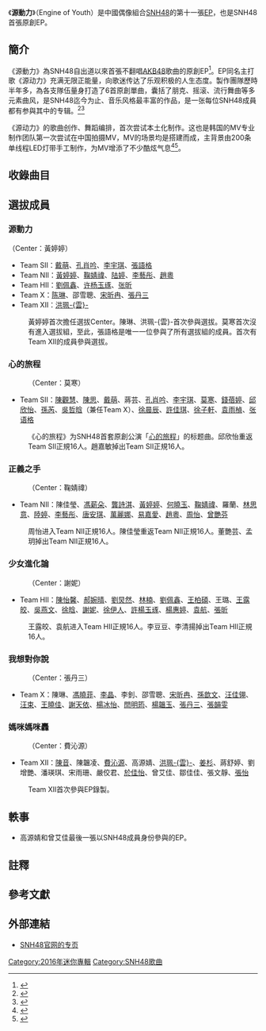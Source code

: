 {{Infobox Album 
| Name = 源動力
| Artist = [[SNH48|SNH48]]
| Released = 2016年3月25日
| Type = EP
| Cover = File:SNH48 Engine of Youth.jpg
| Caption = 
| Recorded = 
| Genre = [[流行音樂|流行音樂]]
| Length = 22:23
| Label = 上海絲芭文化傳媒<ref group="注">出品方為新匯集團上海聲像出版社</ref>
| Producer = 
| Last album = [[新年的鐘聲|新年的鐘聲]]<br />（2015年）
| This album = '''源動力'''<br />（2016年）
| Next album = [[夢想島|夢想島]]<br />（2016年）
| Misc = 
{{External music video|type=EP|1={{Bilibili|av8824451|源动力}}<br>{{Bilibili|av8823085|源动力（舞蹈版）}}}}
}}
《'''源動力'''》（Engine of Youth）是中國偶像組合[[SNH48|SNH48]]的第十一張[[EP|EP]]，也是SNH48首張原創EP。

== 簡介 ==
《源動力》為SNH48自出道以來首張不翻唱[[AKB48|AKB48]]歌曲的原創EP<ref>{{cite web | url=http://www.snh48.com/html/allnews/zixun/2016/0320/1614.html | title=SNH48首张原创EP《源动力》上线，3月25日引爆无限能量！ | publisher=SNH48官方網站 | date=2016-03-20 | accessdate=2016-03-20 | archive-date=2017-03-05 | archive-url=https://web.archive.org/web/20170305010329/http://www.snh48.com/html/allnews/zixun/2016/0320/1614.html | dead-url=no }}</ref>。EP同名主打歌《源动力》充满无限正能量，向歌迷传达了乐观积极的人生态度。製作團隊歷時半年多，為各支隊伍量身打造了6首原創單曲，囊括了朋克、摇滚、流行舞曲等多元素曲风，是SNH48迄今为止、音乐风格最丰富的作品，是一张每位SNH48成員都有参與其中的专辑。<ref>{{cite web | url=http://www.musicradio.com.cn/html/yinyuezhisheng/qiangdangshoubo/2016/0318/58377.html | title=SNH48《源动力》强档首播 | publisher=MusicRadio音乐之声 | date=2016-03-18 | accessdate=2016-03-19 | deadurl=yes | archiveurl=https://web.archive.org/web/20160323134504/http://www.musicradio.com.cn/html/yinyuezhisheng/qiangdangshoubo/2016/0318/58377.html | archivedate=2016-03-23 }}</ref><ref>{{Cite web |url=http://music.yule.sohu.com/20160321/n441308695.shtml |title=SNH48单曲《源动力》发布 进军中国原创音乐 |access-date=2017-07-07 |archive-date=2019-08-23 |archive-url=https://web.archive.org/web/20190823021818/http://music.yule.sohu.com/20160321/n441308695.shtml |dead-url=no }}</ref>

《源动力》的歌曲创作、舞蹈编排，首次尝试本土化制作。这也是韩国的MV专业制作团队第一次尝试在中国拍摄MV，MV的场景均是搭建而成，主背景由200条单线程LED灯带手工制作，为MV增添了不少酷炫气息<ref>{{Cite web |url=http://www.snh48.com/html/allnews/zixun/2016/0401/1626.html |title=SNH48原创《源动力》MV发布 少女活力MAX |accessdate=2017-08-24 |archive-date=2017-08-24 |archive-url=https://web.archive.org/web/20170824094349/http://www.snh48.com/html/allnews/zixun/2016/0401/1626.html |dead-url=no }}</ref><ref>{{Cite web |url=http://ent.ifeng.com/a/20160401/42599311_0.shtml |title=SNH48单曲《源动力》MV发布 少女活力MAX |accessdate=2017-08-24 |archive-date=2017-08-24 |archive-url=https://web.archive.org/web/20170824092359/http://ent.ifeng.com/a/20160401/42599311_0.shtml |dead-url=no }}</ref>。

== 收錄曲目 ==
{{tracklist
| headline = CD
| extra_column = 演唱者
| total_length = 22:23
| title1 = 源動力 
| lyrics1 = 小7
| music1 = 羅龍傑
| arranger1 = 羅龍傑
| extra1 = 選拔組
| length1 = 3:17
| title2 = 心的旅程
| lyrics2 = 淺紫
| music2 = 淺紫
| arranger2 = 謝維
| extra2 = Team SII
| note2 = 《[[贴身校花|贴身校花]]》主题曲
| length2 = 3:28
| title3 = 正義之手
| lyrics3 = 小7
| music3 = 羅龍傑
| arranger3 = 羅龍傑
| extra3 = Team NII
| length3 = 3:56
| title4 = 少女進化論
| lyrics4 = 陳立志
| music4 = 姜帆
| arranger4 = 謝維
| extra4 = Team HII
| length4 = 3:41
| title5 = 我想對你說
| lyrics5 = 小7
| music5 = James
| arranger5 = 阿亂
| extra5 = Team X
| length5 = 4:05
| title6 = 媽咪媽咪轟
| lyrics6 = 淺紫
| music6 = 都智文
| arranger6 = 都智文
| extra6 = Team XII
| length6 = 3:56
}}

== 選拔成員 ==
=== 源動力 ===
（Center：黃婷婷）
* Team SII：[[戴萌|戴萌]]、[[孔肖吟|孔肖吟]]、[[李宇琪|李宇琪]]、[[張語格|張語格]]
* Team NII：[[黃婷婷|黃婷婷]]、[[鞠婧禕|鞠婧禕]]、[[陸婷_(SNH48)|陆婷]]、[[李藝彤|李藝彤]]、[[趙粵|趙粵]]
* Team HII：[[劉佩鑫|劉佩鑫]]、[[许杨玉琢|许杨玉琢]]、[[張昕_(SNH48)|张昕]]
* Team X：[[陈琳_(SNH48)|陈琳]]、邵雪聰、[[宋昕冉|宋昕冉]]、[[張丹三|張丹三]]
* Team XII：[[洪珮雲|洪珮-{雲}-]]
:黃婷婷首次擔任選拔Center。陳琳、洪珮-{雲}-首次參與選拔。莫寒首次沒有進入選拔組，至此，張語格是唯一一位參與了所有選拔組的成員。首次有Team XII的成員參與選拔。

=== 心的旅程 ===
:（Center：莫寒）
* Team SII：[[陳觀慧|陳觀慧]]、[[陳思_(SNH48)|陳思]]、[[戴萌|戴萌]]、蔣芸、[[孔肖吟|孔肖吟]]、[[李宇琪|李宇琪]]、[[莫寒|莫寒]]、[[錢蓓婷|錢蓓婷]]、[[邱欣怡|邱欣怡]]、[[孫芮|孫芮]]、[[吳哲晗|吳哲晗]]（兼任Team X）、[[徐晨辰|徐晨辰]]、[[許佳琪|許佳琪]]、[[徐子軒|徐子軒]]、[[袁雨楨|袁雨楨]]、[[张语格|张语格]]
:《心的旅程》为SNH48首套原創公演「[[心的旅程|心的旅程]]」的标题曲。邱欣怡重返Team SII正規16人。趙嘉敏掉出Team SII正規16人。

=== 正義之手 ===
:（Center：鞠婧禕）
* Team NII：陳佳瑩、[[馮薪朵|馮薪朵]]、[[龔詩淇|龔詩淇]]、[[黃婷婷|黃婷婷]]、[[何曉玉|何曉玉]]、[[鞠婧禕|鞠婧禕]]、羅蘭、[[林思意|林思意]]、[[陸婷|陸婷]]、[[李藝彤|李藝彤]]、[[唐安琪|唐安琪]]、[[萬麗娜|萬麗娜]]、[[易嘉愛|易嘉愛]]、[[趙粵|趙粵]]、[[周怡_(SNH48)|周怡]]、[[曾艷芬|曾艷芬]]
:周怡进入Team NII正規16人。陳佳瑩重返Team NII正規16人。董艷芸、孟玥掉出Team NII正規16人。

=== 少女進化論 ===
:（Center：謝妮）
* Team HII：[[陳怡馨|陳怡馨]]、[[郝婉晴|郝婉晴]]、[[劉炅然|劉炅然]]、[[林楠|林楠]]、[[劉佩鑫|劉佩鑫]]、[[王柏碩|王柏碩]]、王璐、[[王露皎|王露皎]]、[[吳燕文|吳燕文]]、[[徐晗|徐晗]]、[[謝妮|謝妮]]、[[徐伊人|徐伊人]]、[[許楊玉琢|許楊玉琢]]、[[楊惠婷|楊惠婷]]、[[袁航|袁航]]、[[張昕|張昕]]
:王露皎、袁航进入Team HII正規16人。李豆豆、李清揚掉出Team HII正規16人。

=== 我想對你說 ===
:（Center：張丹三）
* Team X：陳琳、[[馮曉菲|馮曉菲]]、[[李晶|李晶]]、李釗、邵雪聰、[[宋昕冉|宋昕冉]]、[[孫歆文|孫歆文]]、[[汪佳翎|汪佳翎]]、[[汪束|汪束]]、[[王曉佳|王曉佳]]、[[謝天依|謝天依]]、[[楊冰怡|楊冰怡]]、[[閆明筠|閆明筠]]、[[楊韞玉|楊韞玉]]、[[張丹三|張丹三]]、[[張韻雯|張韻雯]]

=== 媽咪媽咪轟 ===
:（Center：費沁源）
* Team XII：[[陳音_(SNH48)|陳音]]、陳韞凌、[[費沁源|費沁源]]、高源婧、[[洪珮雲|洪珮-{雲}-]]、[[姜杉|姜杉]]、蔣舒婷、劉增艷、潘瑛琪、宋雨珊、嚴佼君、[[於佳怡|於佳怡]]、曾艾佳、鄒佳佳、張文靜、[[張怡|張怡]]
:Team XII首次參與EP錄製。

== 軼事 ==
*高源婧和曾艾佳最後一張以SNH48成員身份參與的EP。

== 註釋 ==
{{Reflist|group=注}}

== 參考文獻 ==
{{Reflist}}

== 外部連結 ==
*[http://www.snh48.com/event/s139/ SNH48官网的专页] {{Wayback|url=http://www.snh48.com/event/s139/ |date=20160324075017 }}

{{SNH48}}

[[Category:2016年迷你專輯|Category:2016年迷你專輯]]
[[Category:SNH48歌曲|Category:SNH48歌曲]]